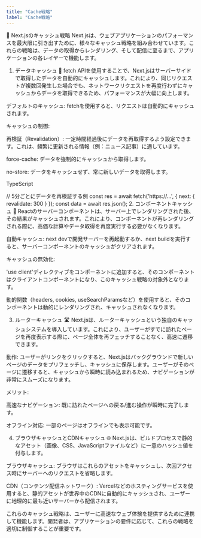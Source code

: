 ```yaml
---
title: "Cache戦略"
label: "Cache戦略"
---
```


🧠 Next.jsのキャッシュ戦略
Next.jsは、ウェブアプリケーションのパフォーマンスを最大限に引き出すために、様々なキャッシュ戦略を組み合わせています。これらの戦略は、データの取得からレンダリング、そして配信に至るまで、アプリケーションの各レイヤーで機能します。

1. データキャッシュ 💾
fetch APIを使用することで、Next.jsはサーバーサイドで取得したデータを自動的にキャッシュします。これにより、同じリクエストが複数回発生した場合でも、ネットワークリクエストを再度行わずにキャッシュからデータを取得できるため、パフォーマンスが大幅に向上します。

デフォルトのキャッシュ: fetchを使用すると、リクエストは自動的にキャッシュされます。

キャッシュの制御:

再検証（Revalidation）: 一定時間経過後にデータを再取得するよう設定できます。これは、頻繁に更新される情報（例：ニュース記事）に適しています。

force-cache: データを強制的にキャッシュから取得します。

no-store: データをキャッシュせず、常に新しいデータを取得します。

TypeScript

// 5分ごとにデータを再検証する例
const res = await fetch('https://...', { next: { revalidate: 300 } });
const data = await res.json();
2. コンポーネントキャッシュ 🧩
Reactのサーバーコンポーネントは、サーバー上でレンダリングされた後、その結果がキャッシュされます。これにより、コンポーネントが再レンダリングされる際に、高価な計算やデータ取得を再度実行する必要がなくなります。

自動キャッシュ: next devで開発サーバーを再起動するか、next buildを実行すると、サーバーコンポーネントのキャッシュがクリアされます。

キャッシュの無効化:

'use client'ディレクティブをコンポーネントに追加すると、そのコンポーネントはクライアントコンポーネントになり、このキャッシュ戦略の対象外となります。

動的関数（headers, cookies, useSearchParamsなど）を使用すると、そのコンポーネントは動的にレンダリングされ、キャッシュされなくなります。

3. ルーターキャッシュ 🛣️
Next.jsは、ルーターキャッシュという独自のキャッシュシステムを導入しています。これにより、ユーザーがすでに訪れたページを再度表示する際に、ページ全体を再フェッチすることなく、高速に遷移できます。

動作: ユーザーがリンクをクリックすると、Next.jsはバックグラウンドで新しいページのデータをプリフェッチし、キャッシュに保存します。ユーザーがそのページに遷移すると、キャッシュから瞬時に読み込まれるため、ナビゲーションが非常にスムーズになります。

メリット:

高速なナビゲーション: 既に訪れたページへの戻る/進む操作が瞬時に完了します。

オフライン対応: 一部のページはオフラインでも表示可能です。

4. ブラウザキャッシュとCDNキャッシュ 🌐
Next.jsは、ビルドプロセスで静的なアセット（画像、CSS、JavaScriptファイルなど）に一意のハッシュ値を付与します。

ブラウザキャッシュ: ブラウザはこれらのアセットをキャッシュし、次回アクセス時にサーバーへのリクエストを省略します。

CDN（コンテンツ配信ネットワーク）: Vercelなどのホスティングサービスを使用すると、静的アセットが世界中のCDNに自動的にキャッシュされ、ユーザーに地理的に最も近いサーバーから配信されます。

これらのキャッシュ戦略は、ユーザーに高速なウェブ体験を提供するために連携して機能します。開発者は、アプリケーションの要件に応じて、これらの戦略を適切に制御することが重要です。